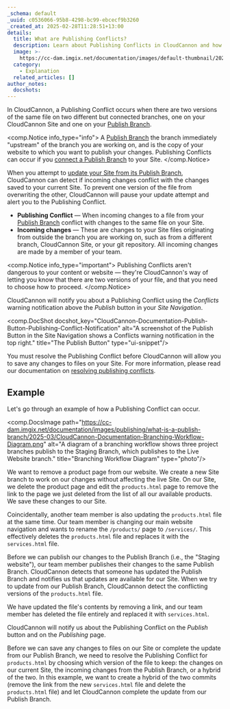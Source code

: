 ```yaml
---
_schema: default
_uuid: c0536066-95b8-4298-bc99-ebcecf9b3260
_created_at: 2025-02-28T11:28:51+13:00
details:
  title: What are Publishing Conflicts?
  description: Learn about Publishing Conflicts in CloudCannon and how they occur.
  image: >-
    https://cc-dam.imgix.net/documentation/images/default-thumbnail/2023-Q4/CloudCannon-Documentation-Thumbnail.png
  category:
    - Explanation
  related_articles: []
author_notes:
  docshots:
---
```

In CloudCannon, a Publishing Conflict occurs when there are two versions of the same file on two different but connected branches, one on your CloudCannon Site and one on your [Publish Branch](/documentation/articles/what-is-a-publish-branch/).

<comp.Notice info_type="info">
  A [Publish Branch](/documentation/articles/what-is-a-publish-branch/) the branch immediately "upstream" of the branch you are working on, and is the copy of your website to which you want to publish your changes. Publishing Conflicts can occur if you <a href="/documentation/developer-articles/connect-a-publish-branch/" target="_blank" rel="noopener">connect a Publish Branch</a> to your Site.
</comp.Notice>

When you attempt to [update your Site from its Publish Branch](/documentation/articles/update-from-a-publish-branch/), CloudCannon can detect if incoming changes conflict with the changes saved to your current Site. To prevent one version of the file from overwriting the other, CloudCannon will pause your update attempt and alert you to the Publishing Conflict.

* **Publishing Conflict** — When incoming changes to a file from your [Publish Branch](/documentation/articles/what-is-a-publish-branch/) conflict with changes to the same file on your Site.
* **Incoming changes** — These are changes to your Site files originating from outside the branch you are working on, such as from a different branch, CloudCannon Site, or your git repository. All incoming changes are made by a member of your team.

<comp.Notice info_type="important">
  Publishing Conflicts aren't dangerous to your content or website — they're CloudCannon's way of letting you know that there are two versions of your file, and that you need to choose how to proceed.
</comp.Notice>

CloudCannon will notify you about a Publishing Conflict using the *Conflicts* warning notification above the *Publish* button in your *Site Navigation*.

<comp.DocShot docshot_key="CloudCannon-Documentation-Publish-Button-Publishing-Conflict-Notification" alt="A screenshot of the Publish Button in the Site Navigation shows a Conflicts warning notification in the top right." title="The Publish Button" type="ui-snippet"/>

You must resolve the Publishing Conflict before CloudCannon will allow you to save any changes to files on your Site. For more information, please read our documentation on <a href="/documentation/articles/resolve-publishing-conflicts/" target="_blank" rel="noopener">resolving publishing conflicts</a>.

## Example

Let's go through an example of how a Publishing Conflict can occur.

<comp.DocsImage path="https://cc-dam.imgix.net/documentation/images/publishing/what-is-a-publish-branch/2025-03/CloudCannon-Documentation-Branching-Workflow-Diagram.png" alt="A diagram of a branching workflow shows three project branches publish to the Staging Branch, which publishes to the Live Website branch." title="Branching Workflow Diagram" type="photo"/>

We want to remove a product page from our website. We create a new Site branch to work on our changes without affecting the live Site. On our Site, we delete the product page and edit the `products.html` page to remove the link to the page we just deleted from the list of all our available products. We save these changes to our Site.

Coincidentally, another team member is also updating the `products.html` file at the same time. Our team member is changing our main website navigation and wants to rename the `/products/` page to `/services/`. This effectively deletes the `products.html` file and replaces it with the `services.html` file.

Before we can publish our changes to the Publish Branch (i.e., the "Staging website"), our team member publishes their changes to the same Publish Branch.  CloudCannon detects that someone has updated the Publish Branch and notifies us that updates are available for our Site. When we try to update from our Publish Branch, CloudCannon detect the conflicting versions of the `products.html` file.

We have updated the file's contents by removing a link, and our team member has deleted the file entirely and replaced it with `services.html`.

CloudCannon will notify us about the Publishing Conflict on the *Publish* button and on the *Publishing* page.

Before we can save any changes to files on our Site or complete the update from our Publish Branch, we need to resolve the Publishing Conflict for `products.html` by choosing which version of the file to keep: the changes on our current Site, the incoming changes from the Publish Branch, or a hybrid of the two. In this example, we want to create a hybrid of the two commits (remove the link from the new `services.html` file and delete the `products.html` file) and let CloudCannon complete the update from our Publish Branch.